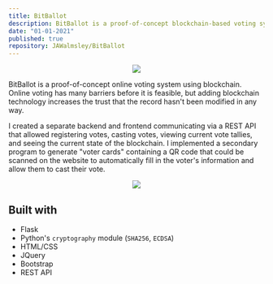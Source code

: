 ```yaml
---
title: BitBallot
description: BitBallot is a proof-of-concept blockchain-based voting system.
date: "01-01-2021"
published: true
repository: JAWalmsley/BitBallot
---
```



<p align="center">
  <img src="/images/BB_vote.png"/>
</p>


BitBallot is a proof-of-concept online voting system using blockchain. Online voting has many barriers before it is feasible, but adding blockchain technology increases the trust that the record hasn't been modified in any way.

I created a separate backend and frontend communicating via a REST API that allowed registering votes, casting votes, viewing current vote tallies, and seeing the current state of the blockchain. I implemented a secondary program to generate "voter cards" containing a QR code that could be scanned on the website to automatically fill in the voter's information and allow them to cast their vote.

<p align="center">
  <img src="/images/BB_explorer.png"/>
</p>

## Built with
* Flask
* Python's `cryptography` module (`SHA256`, `ECDSA`)
* HTML/CSS
* JQuery
* Bootstrap
* REST API